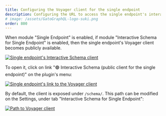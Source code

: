 ```yaml
---
title: Configuring the Voyager client for the single endpoint
description: Configuring the URL to access the single endpoint's interactive schema client.
# image: /assets/GatoGraphQL-logo-suki.png
order: 800
---
```


When module "Single Endpoint" is enabled, if module "Interactive Schema for Single Endpoint" is enabled, then the single endpoint's Voyager client becomes publicly available.

<a href="/assets/guides/upstream/single-endpoint-interactive-schema.png" target="_blank">![Single endpoint's Interactive Schema client](/assets/guides/upstream/single-endpoint-interactive-schema.png "Single endpoint's Interactive Schema client")</a>

To open it, click on link "🟢 Interactive Schema (public client for the single endpoint)" on the plugin's menu:

<div class="img-width-1024" markdown="1">

<a href="/assets/guides/upstream/single-endpoint-interactive-schema-link.png" target="_blank">![Single endpoint's link to the Voyager client](/assets/guides/upstream/single-endpoint-interactive-schema-link.png "Single endpoint's link to the Voyager client")</a>

</div>

By default, the client is exposed under `/schema/`. This path can be modified on the Settings, under tab "Interactive Schema for Single Endpoint":

<div class="img-width-1024" markdown="1">

<a href="/assets/guides/upstream/settings-interactive-schema-for-single-endpoint.png" target="_blank">![Path to Voyager client](/assets/guides/upstream/settings-interactive-schema-for-single-endpoint.png "Path to Voyager client")</a>

</div>
